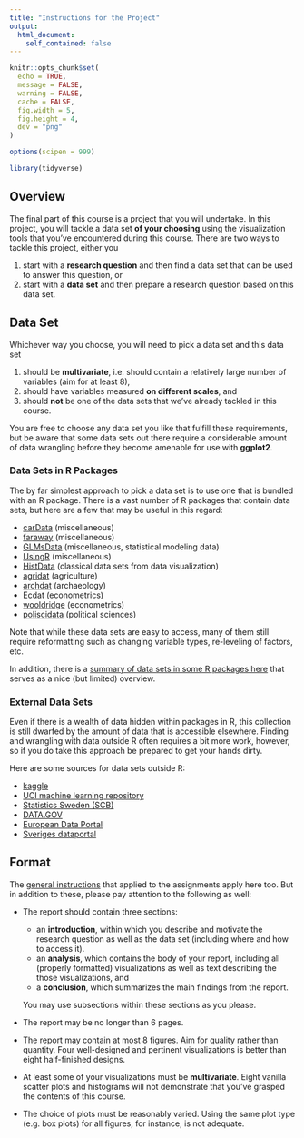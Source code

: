 ```yaml
---
title: "Instructions for the Project"
output:
  html_document:
    self_contained: false
---
```


```r
knitr::opts_chunk$set(
  echo = TRUE,
  message = FALSE,
  warning = FALSE,
  cache = FALSE,
  fig.width = 5,
  fig.height = 4,
  dev = "png"
)

options(scipen = 999)

library(tidyverse)
```

## Overview

The final part of this course is a project that you will undertake. In this
project, you will tackle a data set **of your choosing** using the visualization
tools that you've encountered during this course. There are two ways to tackle
this project, either you

1. start with a **research question** and then find a data set that can be used
   to answer this question, or
2. start with a **data set** and then prepare a research question based on this
   data set.

## Data Set

Whichever way you choose, you will need to pick a data set and this data set

1. should be **multivariate**, i.e. should contain a relatively large number of
   variables (aim for at least 8), 
2. should have variables measured **on different scales**, and
3. should **not** be one of the data sets that we've already tackled in this
   course.

You are free to choose any data set you like that fulfill these requirements,
but be aware that some data sets out there require a considerable amount of data
wrangling before they become amenable for use with **ggplot2**.

### Data Sets in R Packages

The by far simplest approach to pick a data set is to use one that is bundled
with an R package. There is a vast number of R packages that contain data sets,
but here are a few that may be useful in this regard:

- [carData](https://cran.r-project.org/package=carData) (miscellaneous)
- [faraway](https://cran.r-project.org/package=faraway) (miscellaneous)
- [GLMsData](https://cran.r-project.org/package=GLMsData) (miscellaneous,
  statistical modeling data)
- [UsingR](https://cran.r-project.org/package=UsingR) (miscellaneous)
- [HistData](https://cran.r-project.org/package=HistData) (classical data sets
  from data visualization)
- [agridat](https://cran.r-project.org/package=agridat) (agriculture)
- [archdat](https://cran.r-project.org/package=archdat) (archaeology)
- [Ecdat](https://cran.r-project.org/package=Ecdat) (econometrics)
- [wooldridge](https://cran.r-project.org/package=wooldridge) (econometrics)
- [poliscidata](https://cran.r-project.org/package=poliscidata) (political
  sciences)

Note that while these data sets are easy to access, many of them still require
reformatting such as changing variable types, re-leveling of factors, etc.

In addition, there is a [summary of data sets in some R packages
here](https://vincentarelbundock.github.io/Rdata sets/datasets.html) that
serves as a nice (but limited) overview.

### External Data Sets

Even if there is a wealth of data hidden within packages in R, this collection
is still dwarfed by the amount of data that is accessible elsewhere. Finding and
wrangling with data outside R often requires a bit more work, however, so if you
do take this approach be prepared to get your hands dirty.

Here are some sources for data sets outside R:

- [kaggle](https://www.kaggle.com)
- [UCI machine learning repository](https://archive.ics.uci.edu)
- [Statistics Sweden (SCB)](https://www.scb.se)
- [DATA.GOV](https://www.data.gov)
- [European Data Portal](https://www.europeandataportal.eu)
- [Sveriges dataportal](https://www.dataportal.se)

## Format

The [general
instructions](https://canvas.education.lu.se/courses/5769/pages/assignment-and-project-instructions)
that applied to the assignments apply here too. But in addition to these, please
pay attention to the following as well:

- The report should contain three sections:
  
  * an **introduction**, within which you describe and motivate the research
    question as well as the data set (including where and how to access it). 
  * an **analysis**, which contains the body of your report, including all
    (properly formatted) visualizations as well as text describing the those
    visualizations, and
  * a **conclusion**, which summarizes the main findings from the report.
  
  You may use subsections within these sections as you please.
  
- The report may be no longer than 6 pages.
- The report may contain at most 8 figures. Aim for quality rather than
  quantity. Four well-designed and pertinent visualizations is better than eight
  half-finished designs.
- At least some of your visualizations must be **multivariate**. Eight vanilla
  scatter plots and histograms will not demonstrate that you've grasped the
  contents of this course.
- The choice of plots must be reasonably varied. Using the same plot type (e.g.
  box plots) for all figures, for instance, is not adequate. 



